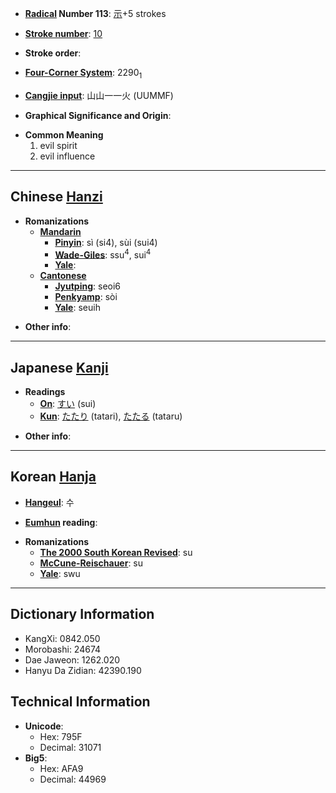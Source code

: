 * '''[[Wiktionary:Chinese radical index|Radical]] Number 113''': [[Wiktionary:Chinese radical index 示|示]]+5 strokes

* '''[[Wiktionary:Chinese total strokes index|Stroke number]]''': [[Wiktionary:Chinese total strokes index 10|10]]

* '''Stroke order''': 

* '''[[Wiktionary:Chinese four corner index|Four-Corner System]]''': 2290<sub>1</sub>

* '''[[Wiktionary:Chinese Cangjie index|Cangjie input]]''': 山山一一火 (UUMMF)

* '''Graphical Significance and Origin''': 

* '''Common Meaning'''
*#evil spirit
*# evil influence


----

== Chinese [[Hanzi]] ==

* '''Romanizations'''
** '''[[Mandarin]]'''
*** '''[[Pinyin]]''': sì (si4), sùi (sui4)
*** '''[[Wade-Giles]]''': ssu<sup>4</sup>, sui<sup>4</sup>
*** '''[[Yale]]''': 
** '''[[Cantonese]]'''
*** '''[[Jyutping]]''': seoi6
*** '''[[Penkyamp]]''': sòi
*** '''[[Yale]]''': seuih

* '''Other info''': 

----

== Japanese [[Kanji]] ==

* '''Readings'''
** '''[[On]]''': [[すい]] (sui)
** '''[[Kun]]''': [[たたり]] (tatari), [[たたる]] (tataru)

* '''Other info''':  

----

== Korean [[Hanja]] ==

* '''[[Hangeul]]''': 수

* '''[[Eumhun]] reading''': 

* '''Romanizations'''
** '''[[The 2000 South Korean Revised Romanization|The 2000 South Korean Revised]]''': su
** '''[[McCune-Reischauer]]''': su
** '''[[Yale]]''': swu

----

== Dictionary Information ==

* KangXi: 0842.050
* Morobashi: 24674
* Dae Jaweon: 1262.020
* Hanyu Da Zidian: 42390.190

== Technical Information ==

* '''Unicode''':
** Hex: 795F
** Decimal: 31071
* '''Big5''':
** Hex: AFA9
** Decimal: 44969